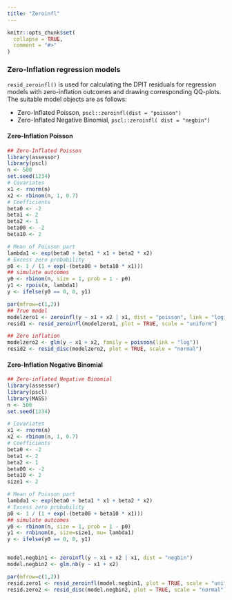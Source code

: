 ```yaml
---
title: "Zeroinfl"
---
```


```r
knitr::opts_chunk$set(
  collapse = TRUE,
  comment = "#>"
)
```

### Zero-Inflation regression models {.tabset .tabset-pills}
`resid_zeroinfl()` is used for calculating the DPIT residuals for regression models with zero-inflation outcomes and drawing corresponding QQ-plots. The suitable model objects are as follows: 

* Zero-Inflated Poisson, `pscl::zeroinfl(dist = "poisson")` 
* Zero-Inflated Negative Binomial, `pscl::zeroinfl( dist = "negbin")`

#### Zero-Inflation Poisson
```r
## Zero-Inflated Poisson
library(assessor)
library(pscl)
n <- 500
set.seed(1234)
# Covariates
x1 <- rnorm(n)
x2 <- rbinom(n, 1, 0.7)
# Coefficients
beta0 <- -2
beta1 <- 2
beta2 <- 1
beta00 <- -2
beta10 <- 2

# Mean of Poisson part
lambda1 <- exp(beta0 + beta1 * x1 + beta2 * x2)
# Excess zero probability
p0 <- 1 / (1 + exp(-(beta00 + beta10 * x1)))
## simulate outcomes
y0 <- rbinom(n, size = 1, prob = 1 - p0)
y1 <- rpois(n, lambda1)
y <- ifelse(y0 == 0, 0, y1)
```

```r
par(mfrow=c(1,2))
## True model
modelzero1 <- zeroinfl(y ~ x1 + x2 | x1, dist = "poisson", link = "logit")
resid1 <- resid_zeroinfl(modelzero1, plot = TRUE, scale = "uniform")

## Zero inflation
modelzero2 <- glm(y ~ x1 + x2, family = poisson(link = "log"))
resid2 <- resid_disc(modelzero2, plot = TRUE, scale = "normal")
```

#### Zero-Inflation Negative Binomial
```r
## Zero-inflated Negative Binomial
library(assessor)
library(pscl)
library(MASS)
n <- 500
set.seed(1234)

# Covariates
x1 <- rnorm(n)
x2 <- rbinom(n, 1, 0.7)
# Coefficients
beta0 <- -2
beta1 <- 2
beta2 <- 1
beta00 <- -2
beta10 <- 2
size1 <- 2

# Mean of Poisson part
lambda1 <- exp(beta0 + beta1 * x1 + beta2 * x2)
# Excess zero probability
p0 <- 1 / (1 + exp(-(beta00 + beta10 * x1)))
## simulate outcomes
y0 <- rbinom(n, size = 1, prob = 1 - p0)
y1 <- rnbinom(n, size=size1, mu= lambda1)
y <- ifelse(y0 == 0, 0, y1)


model.negbin1 <- zeroinfl(y ~ x1 + x2 | x1, dist = "negbin")
model.negbin2 <- glm.nb(y ~ x1 + x2)

par(mfrow=c(1,2))
resid.zero1 <- resid_zeroinfl(model.negbin1, plot = TRUE, scale = "uniform")
resid.zero2 <- resid_disc(model.negbin2, plot = TRUE, scale = "normal")
```




